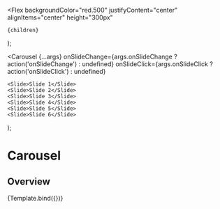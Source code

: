 

<Meta title="Components/Data display/Carousel" component={Carousel} />

  <Flex
    backgroundColor="red.500"
    justifyContent="center"
    alignItems="center"
    height="300px"
  >
    {children}
  </Flex>
);

  <Carousel
    {...args}
    onSlideChange={args.onSlideChange ? action('onSlideChange') : undefined}
    onSlideClick={args.onSlideClick ? action('onSlideClick') : undefined}
  >
    <Slide>Slide 1</Slide>
    <Slide>Slide 2</Slide>
    <Slide>Slide 3</Slide>
    <Slide>Slide 4</Slide>
    <Slide>Slide 5</Slide>
    <Slide>Slide 6</Slide>
  </Carousel>
);

# Carousel

## Overview

<Canvas>
  <Story
    name="Overview"
    args={{
      startIndex: 0,
      onSlideChange: true,
      onSlideClick: true,
    }}
  >
    {Template.bind({})}
  </Story>
</Canvas>
